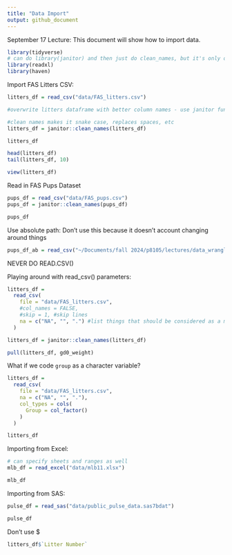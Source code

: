 ```yaml
---
title: "Data Import"
output: github_document
---
```


September 17 Lecture: This document will show how to import data.

```r
library(tidyverse)
# can do library(janitor) and then just do clean_names, but it's only one function that we actually need so don't want to load the entire package.
library(readxl)
library(haven)
```

Import FAS Litters CSV:

```r
litters_df = read_csv("data/FAS_litters.csv")

#overwrite litters dataframe with better column names - use janitor function:

#clean names makes it snake case, replaces spaces, etc
litters_df = janitor::clean_names(litters_df)


```

```r
litters_df

head(litters_df)
tail(litters_df, 10)
```

```r
view(litters_df)

```

Read in FAS Pups Dataset

```r
pups_df = read_csv("data/FAS_pups.csv")
pups_df = janitor::clean_names(pups_df)

pups_df
```


Use absolute path: Don't use this because it doesn't account changing around things
```r
pups_df_ab = read_csv("~/Documents/fall 2024/p8105/lectures/data_wrangling_i/data/FAS_pups.csv")
```

NEVER DO READ.CSV()

Playing around with read_csv() parameters:
```r
litters_df = 
  read_csv(
    file = "data/FAS_litters.csv",
    #col_names = FALSE,
    #skip = 1, #skip lines
    na = c("NA", "", ".") #list things that should be considered as a missing value
  )

litters_df = janitor::clean_names(litters_df)

pull(litters_df, gd0_weight)
```

What if we code `group` as a character variable?

```r
litters_df = 
  read_csv(
    file = "data/FAS_litters.csv",
    na = c("NA", "", "."),
    col_types = cols(
      Group = col_factor()
    )
  )

litters_df
```

Importing from Excel:

```r
# can specify sheets and ranges as well
mlb_df = read_excel("data/mlb11.xlsx")

mlb_df
```


Importing from SAS:
```r
pulse_df = read_sas("data/public_pulse_data.sas7bdat")

pulse_df
```

Don't use $
```r
litters_df$`Litter Number`
```



